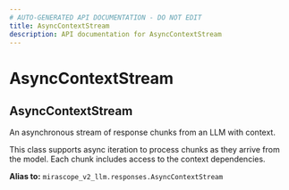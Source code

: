 ```yaml
---
# AUTO-GENERATED API DOCUMENTATION - DO NOT EDIT
title: AsyncContextStream
description: API documentation for AsyncContextStream
---
```


# AsyncContextStream

## <ApiType type="Alias" path="models/base/AsyncContextStream" symbolName="AsyncContextStream" /> AsyncContextStream

An asynchronous stream of response chunks from an LLM with context.

This class supports async iteration to process chunks as they arrive from the model.
Each chunk includes access to the context dependencies.


**Alias to:** `mirascope_v2_llm.responses.AsyncContextStream`
